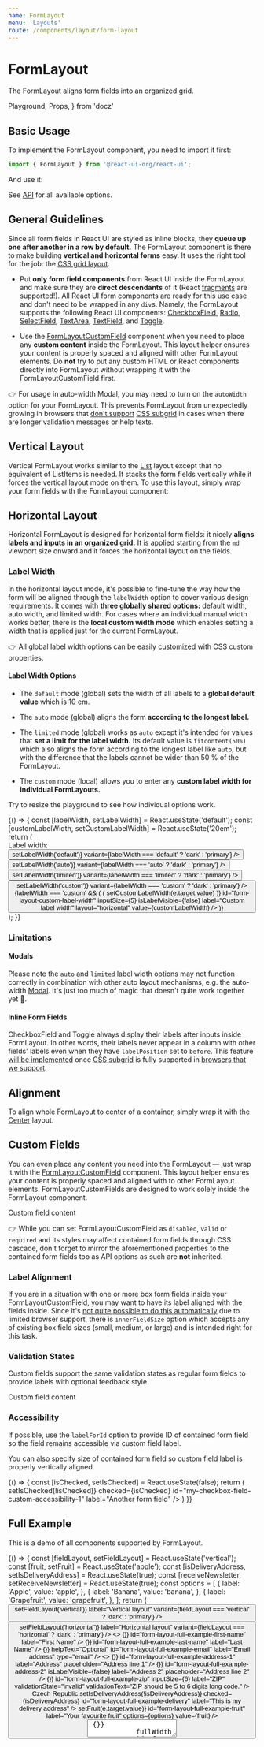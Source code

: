 ```yaml
---
name: FormLayout
menu: 'Layouts'
route: /components/layout/form-layout
---
```


# FormLayout

The FormLayout aligns form fields into an organized grid.

  Playground,
  Props,
} from 'docz'

## Basic Usage

To implement the FormLayout component, you need to import it first:

```js
import { FormLayout } from '@react-ui-org/react-ui';
```

And use it:

<Playground>
  <FormLayout>
    <TextField id="my-text-field" label="A form element" />
  </FormLayout>
</Playground>

See [API](#api) for all available options.

## General Guidelines

Since all form fields in React UI are styled as inline blocks, they **queue up
one after another in a row by default.** The FormLayout component is there to
make building **vertical and horizontal forms** easy. It uses the right tool for
the job: the
[CSS grid layout](https://developer.mozilla.org/en-US/docs/Web/CSS/CSS_Grid_Layout).

- Put **only form field components** from React UI inside the FormLayout and
  make sure they are **direct descendants** of it (React
  [fragments](https://reactjs.org/docs/fragments.html)
  are supported!). All React UI form components are ready for this use case and
  don't need to be wrapped in any `div`s. Namely, the FormLayout supports the
  following React UI components:
  [CheckboxField](/components/ui/checkbox-field),
  [Radio](/components/ui/radio), [SelectField](/components/ui/select-field),
  [TextArea](/components/ui/text-area), [TextField](/components/ui/text-field),
  and [Toggle](/components/ui/toggle).

- Use the [FormLayoutCustomField](#custom-fields) component when you need to
  place any **custom content** inside the FormLayout. This layout helper ensures
  your content is properly spaced and aligned with other FormLayout elements.
  Do **not** try to put any custom HTML or React components directly into
  FormLayout without wrapping it with the FormLayoutCustomField first.

👉 For usage in auto-width Modal, you may need to turn on the `autoWidth` option
for your FormLayout. This prevents FormLayout from unexpectedly growing in
browsers that
[don't support](https://github.com/react-ui-org/react-ui/issues/232)
[CSS subgrid](https://developer.mozilla.org/en-US/docs/Web/CSS/CSS_Grid_Layout/Subgrid)
in cases when there are longer validation messages or help texts.

## Vertical Layout

Vertical FormLayout works similar to the [List](/components/layout/list) layout
except that no equivalent of ListItems is needed. It stacks the form fields
vertically while it forces the vertical layout mode on them. To use this layout,
simply wrap your form fields with the FormLayout component:

<Playground>
  <FormLayout>
    <TextField id="my-text-field-vertical-1" label="A form element" />
    <TextField id="my-text-field-vertical-2" label="Another form element" />
    <TextField id="my-text-field-vertical-3" label="Yet another one" />
  </FormLayout>
</Playground>

## Horizontal Layout

Horizontal FormLayout is designed for horizontal form fields: it nicely **aligns
labels and inputs in an organized grid.** It is applied starting from the `md`
viewport size onward and it forces the horizontal layout on the fields.

<Playground>
  <FormLayout fieldLayout="horizontal">
    <TextField id="my-text-field-horizontal-1" label="A form element" />
    <TextField id="my-text-field-horizontal-2" label="Another form element" />
    <TextField id="my-text-field-horizontal-3" label="Yet another one" />
  </FormLayout>
</Playground>

### Label Width

In the horizontal layout mode, it's possible to fine-tune the way how the form
will be aligned through the `labelWidth` option to cover various design
requirements. It comes with **three globally shared options:** default width,
auto width, and limited width. For cases where an individual manual width works
better, there is the **local custom width mode** which enables setting a width
that is applied just for the current FormLayout.

👉 All global label width options can be easily [customized](/customize/theming/overview)
with CSS custom properties.

#### Label Width Options

- The `default` mode (global) sets the width of all labels to a **global default
  value** which is 10 em.

- The `auto` mode (global) aligns the form **according to the longest label.**

- The `limited` mode (global) works as `auto` except it's intended for values
  that **set a limit for the label width.** Its default value is
  `fitcontent(50%)` which also aligns the form according to the longest label
  like `auto`, but with the difference that the labels cannot be wider than
  50 % of the FormLayout.

- The `custom` mode (local) allows you to enter any **custom label width for
  individual FormLayouts.**

Try to resize the playground to see how individual options work.

<Playground>
  {() => {
    const [labelWidth, setLabelWidth] = React.useState('default');
    const [customLabelWidth, setCustomLabelWidth] = React.useState('20em');
    return (
      <div>
        <Toolbar align="baseline">
          <ToolbarItem>
            <span id="label-width-options-label">Label width:</span>
          </ToolbarItem>
          <ToolbarItem>
            <ButtonGroup aria-labelledby="#label-width-options-label">
              <Button
                label="default"
                clickHandler={() => setLabelWidth('default')}
                variant={labelWidth === 'default' ? 'dark' : 'primary'}
              />
              <Button
                label="auto"
                clickHandler={() => setLabelWidth('auto')}
                variant={labelWidth === 'auto' ? 'dark' : 'primary'}
              />
              <Button
                label="limited"
                clickHandler={() => setLabelWidth('limited')}
                variant={labelWidth === 'limited' ? 'dark' : 'primary'}
              />
              <Button
                label="custom"
                clickHandler={() => setLabelWidth('custom')}
                variant={labelWidth === 'custom' ? 'dark' : 'primary'}
              />
            </ButtonGroup>
          </ToolbarItem>
          {labelWidth === 'custom' && (
            <ToolbarItem>
              <TextField
                changeHandler={(e) => (
                  setCustomLabelWidth(e.target.value)
                )}
                id="form-layout-custom-label-width"
                inputSize={5}
                isLabelVisible={false}
                label="Custom label width"
                layout="horizontal"
                value={customLabelWidth}
              />
            </ToolbarItem>
          )}
        </Toolbar>
        <FormLayout
          fieldLayout="horizontal"
          labelWidth={labelWidth === 'custom' ? customLabelWidth : labelWidth}
        >
          <TextField id="my-text-field-label-width-1" label="A form element" />
          <TextField
            id="my-text-field-label-width-2"
            label={'Another form element with a very long label that is so '
              + 'long that in the auto mode, it should make the label column '
              + 'grow until the inputs reach the end of the line, but it will '
              + 'not exceed 50 % of the FormLayout width in the limited label '
              + 'width mode'}
          />
          <TextField id="my-text-field-label-width-3" label="Yet another one" />
        </FormLayout>
      </div>
    );
  }}
</Playground>

### Limitations

#### Modals

Please note the `auto` and `limited` label width options may not function
correctly in combination with other auto layout mechanisms, e.g. the auto-width
[Modal](/components/ui/modal). It's just too much of magic that doesn't quite
work together yet 🎩.

#### Inline Form Fields

CheckboxField and Toggle always display their labels after inputs inside
FormLayout. In other words, their labels never appear in a column with other
fields' labels even when they have `labelPosition` set to `before`. This feature
[will be implemented](https://github.com/react-ui-org/react-ui/issues/232)
once
[CSS subgrid](https://developer.mozilla.org/en-US/docs/Web/CSS/CSS_Grid_Layout/Subgrid)
is fully supported in
[browsers that we support](/getting-started/browsers-and-devices).

## Alignment

To align whole FormLayout to center of a container, simply wrap it with the
[Center](/components/layout/center) layout.

<Playground>
  <Placeholder bordered height="24rem">
    <Center>
      <FormLayout autoWidth>
        <TextField id="my-text-field-auto-width-1" label="A form element" />
        <TextField id="my-text-field-auto-width-2" label="Another form element" />
        <TextField id="my-text-field-auto-width-3" label="Yet another one" />
      </FormLayout>
    </Center>
  </Placeholder>
</Playground>

## Custom Fields

You can even place any content you need into the FormLayout — just wrap it with
the [FormLayoutCustomField](#formlayoutcustomfield) component. This layout
helper ensures your content is properly spaced and aligned with to other
FormLayout elements. FormLayoutCustomFields are designed to work solely inside
the FormLayout component.

<Playground>
  <FormLayout fieldLayout="horizontal" labelWidth="auto">
    <TextField id="my-text-field-custom-1" label="A form element" />
    <FormLayoutCustomField label="Optional custom field label">
      <Placeholder bordered>Custom field content</Placeholder>
    </FormLayoutCustomField>
    <TextField id="my-text-field-custom-2" label="Another form element" />
  </FormLayout>
</Playground>

👉 While you can set FormLayoutCustomField as `disabled`, `valid` or `required`
and its styles may affect contained form fields through CSS cascade, don't
forget to mirror the aforementioned properties to the contained form fields too
as API options as such are **not** inherited.

### Label Alignment

If you are in a situation with one or more box form fields inside your
FormLayoutCustomField, you may want to have its label aligned with the fields
inside. Since it's
[not quite possible to do this automatically](https://github.com/react-ui-org/react-ui/issues/265)
due to limited browser support, there is `innerFieldSize` option which accepts
any of existing box field sizes (small, medium, or large) and is intended right
for this task.

<Playground>
  <FormLayout fieldLayout="horizontal" labelWidth="auto">
    <TextField id="my-text-field-custom-alignment-1" label="A form element" />
    <FormLayoutCustomField
      innerFieldSize="medium"
      label="Custom field label aligned to inner text input"
    >
      <TextField
        id="my-text-field-custom-alignment-2"
        isLabelVisible={false}
        label="A form element"
        placeholder="Text field with invisible label"
      />
    </FormLayoutCustomField>
    <TextField
      id="my-text-field-custom-alignment-3"
      label="Another form element"
    />
  </FormLayout>
</Playground>

### Validation States

Custom fields support the same validation states as regular form fields to
provide labels with optional feedback style.

<Playground>
  <FormLayout fieldLayout="horizontal" labelWidth="auto">
    <TextField id="my-text-field-custom-validation-1" label="A form element" />
    <FormLayoutCustomField
      label="Custom field label in valid state"
      validationState="valid"
    >
      <Placeholder bordered>Custom field content</Placeholder>
    </FormLayoutCustomField>
    <TextField
      id="my-text-field-custom-validation-2"
      label="Another form element"
    />
  </FormLayout>
</Playground>

### Accessibility

If possible, use the `labelForId` option to provide ID of contained form field
so the field remains accessible via custom field label.

You can also specify size of contained form field so custom field label is
properly vertically aligned.

<Playground>
  {() => {
    const [isChecked, setIsChecked] = React.useState(false);
    return (
      <FormLayout fieldLayout="horizontal" labelWidth="auto">
        <TextField
          id="my-text-field-custom-accessibility-1"
          label="A form element"
        />
        <FormLayoutCustomField
          fullWidth
          label="Custom field label aligned with medium form field"
          labelForId="my-text-field-custom-accessibility-2"
          innerFieldSize="medium"
        >
          <Toolbar align="middle" dense>
            <ToolbarItem>
              <TextField
                id="my-text-field-custom-accessibility-2"
                isLabelVisible={false}
                label="A form element"
                placeholder="Text field with invisible label"
              />
            </ToolbarItem>
            <ToolbarItem>
              <CheckboxField
                changeHandler={() => setIsChecked(!isChecked)}
                checked={isChecked}
                id="my-checkbox-field-custom-accessibility-1"
                label="Another form field"
              />
            </ToolbarItem>
          </Toolbar>
        </FormLayoutCustomField>
        <TextField
          id="my-text-field-custom-accessibility-3"
          label="Another form element"
        />
      </FormLayout>
    )
  }}
</Playground>

## Full Example

This is a demo of all components supported by FormLayout.

<Playground>
  {() => {
    const [fieldLayout, setFieldLayout] = React.useState('vertical');
    const [fruit, setFruit] = React.useState('apple');
    const [isDeliveryAddress, setIsDeliveryAddress] = React.useState(true);
    const [receiveNewsletter, setReceiveNewsletter] = React.useState(true);
    const options = [
      {
        label: 'Apple',
        value: 'apple',
      },
      {
        label: 'Banana',
        value: 'banana',
      },
      {
        label: 'Grapefruit',
        value: 'grapefruit',
      },
    ];
    return (
      <div>
        <Toolbar>
          <ToolbarItem>
            <ButtonGroup>
              <Button
                clickHandler={() => setFieldLayout('vertical')}
                label="Vertical layout"
                variant={fieldLayout === 'vertical' ? 'dark' : 'primary'}
              />
              <Button
                clickHandler={() => setFieldLayout('horizontal')}
                label="Horizontal layout"
                variant={fieldLayout === 'horizontal' ? 'dark' : 'primary'}
              />
            </ButtonGroup>
          </ToolbarItem>
        </Toolbar>
        <FormLayout fieldLayout={fieldLayout} labelWidth="auto">
          <>
            <TextField
              changeHandler={() => {}}
              id="form-layout-full-example-first-name"
              label="First Name"
            />
            <TextField
              changeHandler={() => {}}
              id="form-layout-full-example-last-name"
              label="Last Name"
            />
          </>
          <TextField
            changeHandler={() => {}}
            helpText="Optional"
            id="form-layout-full-example-email"
            label="Email address"
            type="email"
          />
          <>
            <TextField
              changeHandler={() => {}}
              id="form-layout-full-example-address-1"
              label="Address"
              placeholder="Address line 1"
            />
            <TextField
              changeHandler={() => {}}
              id="form-layout-full-example-address-2"
              isLabelVisible={false}
              label="Address 2"
              placeholder="Address line 2"
            />
            <TextField
              changeHandler={() => {}}
              id="form-layout-full-example-zip"
              inputSize={6}
              label="ZIP"
              validationState="invalid"
              validationText="ZIP should be 5 to 6 digits long code."
            />
            <FormLayoutCustomField
              id="form-layout-full-example-country"
              label="Country"
            >
              <span>Czech Republic</span>
            </FormLayoutCustomField>
            <CheckboxField
              changeHandler={() => setIsDeliveryAddress(!isDeliveryAddress)}
              checked={isDeliveryAddress}
              id="form-layout-full-example-delivery"
              label="This is my delivery address"
            />
          </>
          <SelectField
            changeHandler={(e) => setFruit(e.target.value)}
            id="form-layout-full-example-fruit"
            label="Your favourite fruit"
            options={options}
            value={fruit}
          />
          <TextArea
            changeHandler={() => {}}
            fullWidth
            id="form-layout-full-example-message"
            label="Message"
            rows={3}
          />
          <FileInputField
            changeHandler={() => {}}
            id="form-layout-full-attachment"
            label="Attachment"
          />
          <Toggle
            changeHandler={() => setReceiveNewsletter(!receiveNewsletter)}
            checked={receiveNewsletter}
            helpText="Only once per week!"
            id="form-layout-full-example-newsletter"
            label="Receive weekly newsletter"
            required
          />
          <Radio
            changeHandler={(e) => setFruit(e.target.value)}
            id="form-layout-full-example-fruit-2"
            label="And fruit again!"
            options={options}
            value={fruit}
          />
        </FormLayout>
      </div>
    )
  }}
</Playground>

## API

<Props table of={FormLayout} />

### FormLayoutCustomField API

A place for custom content inside FormLayout.

<Props table of={FormLayoutCustomField} />

## Theming

| Custom Property                                      | Description                                                  |
|------------------------------------------------------|--------------------------------------------------------------|
| `--rui-FormLayout__row-gap`                          | Gap between individual rows                                  |
| `--rui-FormLayout--horizontal__label__width`         | Default label width                                          |
| `--rui-FormLayout--horizontal__label__width--auto`   | Label width in automatic layout                              |
| `--rui-FormLayout--horizontal__label__width--limited` | Label width in limited-width layout                         |

### FormLayoutCustomField Theming

FormLayoutCustomField can be styled using a small subset of
[other form fields theming options](/customize/theming/forms).

| Custom Property                                      | Description                                                  |
|------------------------------------------------------|--------------------------------------------------------------|
| `--rui-FormField--custom--default__surrounding-text-color` | Custom field label color in default state              |
| `--rui-FormField--custom--disabled__surrounding-text-color` | Custom field label color in disabled-like state       |
